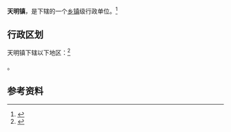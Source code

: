 {{中国乡级行政区|61/07/22/110/000}}

'''天明镇'''，是{{PRC admin/fullname|61/07/22/110/000|3}}下辖的一个[[乡镇|乡镇]]级行政单位。<ref>{{PRC admin/ref sgc|{{PRC admin/parent|61/07/22/110/000}}}}</ref>

== 行政区划 ==

天明镇下辖以下地区：<ref>{{PRC admin/ref sgc|61/07/22/110/000}}</ref>

{{PRC admin/children|61/07/22/110/000}}。

== 参考资料 ==

{{reflist}}

{{行政区划小作品}}
{{PRC admin/navcat|61/07/22/110/000}}